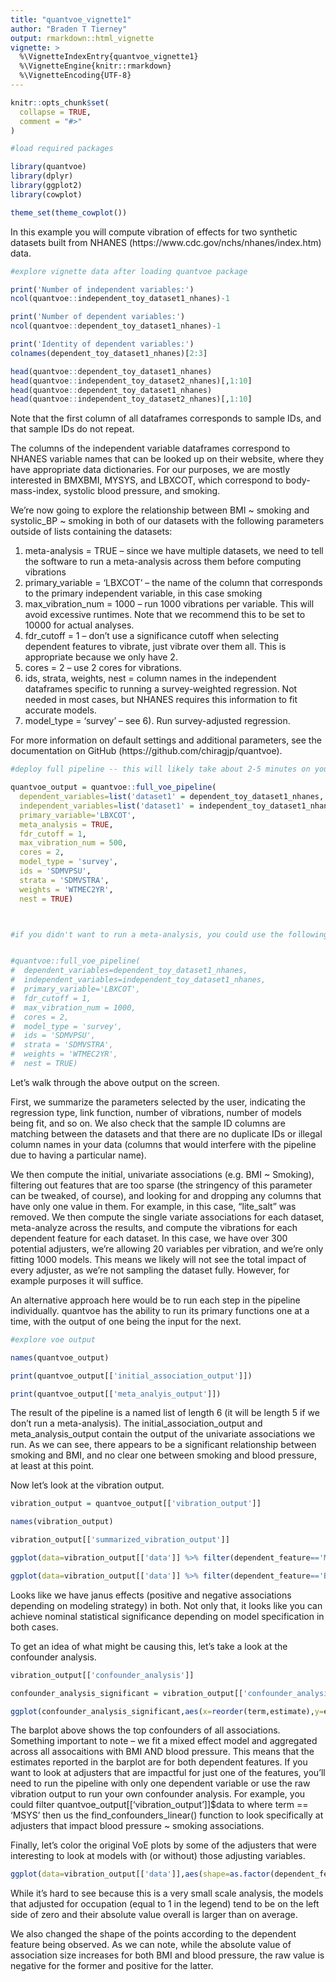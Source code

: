 ```yaml
---
title: "quantvoe_vignette1"
author: "Braden T Tierney"
output: rmarkdown::html_vignette
vignette: >
  %\VignetteIndexEntry{quantvoe_vignette1}
  %\VignetteEngine{knitr::rmarkdown}
  %\VignetteEncoding{UTF-8}
---
```


```r
knitr::opts_chunk$set(
  collapse = TRUE,
  comment = "#>"
)
```

```r
#load required packages

library(quantvoe)
library(dplyr)
library(ggplot2)
library(cowplot)

theme_set(theme_cowplot())
```

In this example you will compute vibration of effects for two synthetic datasets built from NHANES (https://www.cdc.gov/nchs/nhanes/index.htm) data.


```r
#explore vignette data after loading quantvoe package

print('Number of independent variables:')
ncol(quantvoe::independent_toy_dataset1_nhanes)-1

print('Number of dependent variables:')
ncol(quantvoe::dependent_toy_dataset1_nhanes)-1

print('Identity of dependent variables:')
colnames(dependent_toy_dataset1_nhanes)[2:3]

head(quantvoe::dependent_toy_dataset1_nhanes)
head(quantvoe::independent_toy_dataset2_nhanes)[,1:10]
head(quantvoe::dependent_toy_dataset1_nhanes)
head(quantvoe::independent_toy_dataset2_nhanes)[,1:10]

```

Note that the first column of all dataframes corresponds to sample IDs, and that sample IDs do not repeat.

The columns of the independent variable dataframes correspond to NHANES variable names that can be looked up on their website, where they have appropriate data dictionaries. For our purposes, we are mostly interested in BMXBMI, MYSYS, and LBXCOT, which correspond to body-mass-index, systolic blood pressure, and smoking.

We're now going to explore the relationship between BMI ~ smoking and systolic_BP ~ smoking in both of our datasets with the following parameters outside of lists containing the datasets:

1) meta-analysis = TRUE  -- since we have multiple datasets, we need to tell the software to run a meta-analysis across them before computing vibrations
2) primary_variable = 'LBXCOT' -- the name of the column that corresponds to the primary independent variable, in this case smoking
3) max_vibration_num = 1000 -- run 1000 vibrations per variable. This will avoid excessive runtimes. Note that we recommend this to be set to 10000 for actual analyses.
4) fdr_cutoff = 1 -- don't use a significance cutoff when selecting dependent features to vibrate, just vibrate over them all. This is appropriate because we only have 2.
5) cores = 2 -- use 2 cores for vibrations.
6) ids, strata, weights, nest = column names in the independent dataframes specific to running a survey-weighted regression. Not needed in most cases, but NHANES requires this information to fit accurate models.
7)  model_type  = 'survey' -- see 6). Run survey-adjusted regression.

For more information on default  settings and additional parameters, see the documentation on GitHub (https://github.com/chiragjp/quantvoe).


```r

#deploy full pipeline -- this will likely take about 2-5 minutes on your local machine. 

quantvoe_output = quantvoe::full_voe_pipeline(
  dependent_variables=list('dataset1' = dependent_toy_dataset1_nhanes,'dataset2' = dependent_toy_dataset2_nhanes),
  independent_variables=list('dataset1' = independent_toy_dataset1_nhanes,'dataset2' = independent_toy_dataset2_nhanes),
  primary_variable='LBXCOT',
  meta_analysis = TRUE,
  fdr_cutoff = 1,
  max_vibration_num = 500,
  cores = 2,
  model_type = 'survey',
  ids = 'SDMVPSU',
  strata = 'SDMVSTRA',
  weights = 'WTMEC2YR',
  nest = TRUE)



#if you didn't want to run a meta-analysis, you could use the following command. It will not run in this demo because it has been commented out, and it is only here for reference.


#quantvoe::full_voe_pipeline(
#  dependent_variables=dependent_toy_dataset1_nhanes,
#  independent_variables=independent_toy_dataset1_nhanes,
#  primary_variable='LBXCOT',
#  fdr_cutoff = 1,
#  max_vibration_num = 1000,
#  cores = 2,
#  model_type = 'survey',
#  ids = 'SDMVPSU',
#  strata = 'SDMVSTRA',
#  weights = 'WTMEC2YR',
#  nest = TRUE)

```

Let's walk through the above output on the screen. 

First, we summarize the parameters selected by the user, indicating the regression type, link  function, number of vibrations, number of models being fit, and so on. We also check that the sample ID columns are matching between the datasets and that there are no duplicate IDs or illegal column names in your data (columns that would interfere with the pipeline due to having a particular name). 

We then compute the initial, univariate associations (e.g. BMI ~ Smoking), filtering out features that are too sparse (the stringency of this parameter can be tweaked, of course), and looking for and dropping any columns that have only one value in them. For example, in this case, "lite_salt" was removed. We then compute the single variate associations for each dataset, meta-analyze across the results, and compute the vibrations for each dependent feature for each dataset. In this case, we have over 300 potential adjusters, we're allowing 20 variables per vibration, and we're only fitting 1000 models. This means we likely will not see the total impact of every adjuster, as we're not sampling the dataset fully. However, for example purposes it will suffice.

An alternative approach here would be to run each step in the pipeline individually. quantvoe has the ability to run its primary functions one at a time, with the output of one being the input for the next. 

```r

#explore voe output

names(quantvoe_output)

print(quantvoe_output[['initial_association_output']])

print(quantvoe_output[['meta_analyis_output']])

```

The result of the pipeline is a named list of length 6 (it will be length 5 if we don't run a meta-analysis). The initial_association_output and meta_analysis_output contain the output of the univariate associations we run. As we can see, there appears to be a significant relationship between smoking and BMI, and no clear one between smoking and blood pressure, at least at this point.

Now let's look at the vibration output.
```r
vibration_output = quantvoe_output[['vibration_output']]

names(vibration_output)

vibration_output[['summarized_vibration_output']]

ggplot(data=vibration_output[['data']] %>% filter(dependent_feature=='MSYS'),aes(x=estimate,y=-log10(p.value))) + geom_hline(yintercept = -log10(.05)) + geom_point(size=.5)+ xlim(-.03, 0.03) +ylim(0,5)+ggtitle('VoE for systolic blood pressure ~ smoking')

ggplot(data=vibration_output[['data']] %>% filter(dependent_feature=='BMXBMI'),aes(x=estimate,y=-log10(p.value))) + geom_hline(yintercept = -log10(.05)) + geom_point(size=.5)+ xlim(-.03, 0.03) +ylim(0,5)+ggtitle('VoE for systolic blood pressure ~ BMI')


```

Looks like we have janus effects (positive and negative associations depending on modeling strategy) in both. Not only that, it looks like you can achieve nominal statistical significance depending on model specification in both cases.

To get an idea of what might be causing this, let's take a look at the confounder analysis.
```r

vibration_output[['confounder_analysis']] 

confounder_analysis_significant = vibration_output[['confounder_analysis']] %>% filter(abs(statistic)>2.5) %>% arrange(desc(estimate)) %>% filter(term!='(Intercept)')

ggplot(confounder_analysis_significant,aes(x=reorder(term,estimate),y=estimate)) +geom_bar(stat='identity',position='dodge') + xlab('') + ylab('Change in model effect size')+ggtitle('Overall confounders of BMI and blood pressure associations with smoking ')+geom_errorbar(aes(ymin =sdmin,ymax=sdmax), width = 0.2, position = position_dodge(width = 0.9))+ theme(legend.position = 'bottom',plot.title = element_text(size=12))+theme(axis.text = element_text(size=10,angle=50,hjust=1))

```


The barplot above shows the top confounders of all associations. Something important to note -- we fit a mixed effect model and aggregated across all assocaitions with BMI AND blood pressure. This means that the estimates reported in the barplot are for both dependent features. If you want to look at adjusters that are impactful for just one of the features, you'll need to run the pipeline with only one dependent variable or use the raw vibration output to run your own confounder analysis. For example, you could filter quantvoe_output[['vibration_output']]$data to where term == 'MSYS' then us the find_confounders_linear() function to look specifically at adjusters that impact blood pressure ~ smoking associations.

Finally, let's color the original VoE plots by some of the adjusters that were interesting to look at models with (or without) those adjusting variables.
```r
ggplot(data=vibration_output[['data']],aes(shape=as.factor(dependent_feature),color=as.factor(occupation),x=estimate,y=-log10(p.value))) + geom_hline(yintercept = -log10(.05)) + geom_point(size=1,alpha=.3,)+ xlim(-.03, 0.03) +ylim(0,5)+ggtitle('VoE for systolic blood pressure ~ smoking')


```


While it's hard to see because this is a very small scale analysis, the models that adjusted for occupation (equal to 1 in the legend) tend to be on the left side of zero and their absolute value overall is larger than on average.

We also changed the shape of the points according to the dependent feature being observed. As we can note, while the absolute value of association size increases for both BMI and blood pressure, the raw value is negative for the former and positive for the latter.
